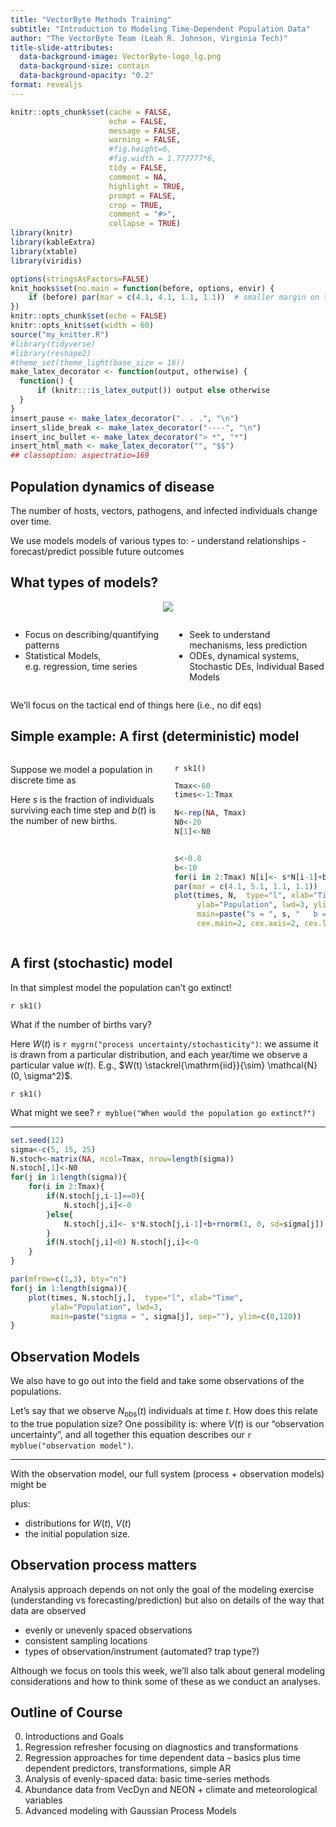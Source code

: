 ```yaml
---
title: "VectorByte Methods Training"
subtitle: "Introduction to Modeling Time-Dependent Population Data"
author: "The VectorByte Team (Leah R. Johnson, Virginia Tech)"
title-slide-attributes:
  data-background-image: VectorByte-logo_lg.png
  data-background-size: contain
  data-background-opacity: "0.2"
format: revealjs
---
```


```r
knitr::opts_chunk$set(cache = FALSE, 
                      echo = FALSE, 
                      message = FALSE, 
                      warning = FALSE,
                      #fig.height=6, 
                      #fig.width = 1.777777*6,
                      tidy = FALSE, 
                      comment = NA, 
                      highlight = TRUE, 
                      prompt = FALSE, 
                      crop = TRUE,
                      comment = "#>",
                      collapse = TRUE)
library(knitr)
library(kableExtra)
library(xtable)
library(viridis)

options(stringsAsFactors=FALSE)
knit_hooks$set(no.main = function(before, options, envir) {
    if (before) par(mar = c(4.1, 4.1, 1.1, 1.1))  # smaller margin on top
})
knitr::opts_chunk$set(echo = FALSE)
knitr::opts_knit$set(width = 60)
source("my_knitter.R")
#library(tidyverse)
#library(reshape2)
#theme_set(theme_light(base_size = 16))
make_latex_decorator <- function(output, otherwise) {
  function() {
      if (knitr:::is_latex_output()) output else otherwise
  }
}
insert_pause <- make_latex_decorator(". . .", "\n")
insert_slide_break <- make_latex_decorator("----", "\n")
insert_inc_bullet <- make_latex_decorator("> *", "*")
insert_html_math <- make_latex_decorator("", "$$")
## classoption: aspectratio=169
```


## Population dynamics of disease

The number of hosts, vectors, pathogens, and infected individuals change over time. 

We use models models of various types to: 
- understand relationships
- forecast/predict possible future outcomes

## What types of models?

<center>

![](graphics/model_continuum.png)

</center>

::: columns
::: {.column width="50%"}

- Focus on describing/quantifying patterns
- Statistical Models, e.g. regression, time series

:::

::: {.column width="50%"}
- Seek to understand mechanisms, less prediction
- ODEs, dynamical systems, Stochastic DEs, Individual Based Models

:::
:::

We'll focus on the tactical end of things here (i.e., no dif eqs)

## Simple example: A first (deterministic) model

::: columns
::: {.column width="50%"}
Suppose we model a population in discrete time as \begin{align*}
N(t+1) = s N(t) + b(t).
\end{align*}

Here $s$ is the fraction of individuals surviving each time step and $b(t)$ is the number of new births.
:::

::: {.column width="50%"}
`r sk1()`

```r
Tmax<-60
times<-1:Tmax

N<-rep(NA, Tmax)
N0<-20
N[1]<-N0


s<-0.8
b<-10
for(i in 2:Tmax) N[i]<- s*N[i-1]+b
par(mar = c(4.1, 5.1, 1.1, 1.1))
plot(times, N,  type="l", xlab="Time",
     ylab="Population", lwd=3, ylim=c(20, 55),
     main=paste("s = ", s, "   b = ", b, sep=""), 
     cex.main=2, cex.axis=2, cex.lab=2)
```
:::
:::

## A first (stochastic) model

In that simplest model the population can't go extinct!

`r sk1()`

What if the number of births vary? \begin{align*}
N(t+1) = s N(t) + b(t) +W(t)
\end{align*}

Here $W(t)$ is `r mygrn("process uncertainty/stochasticity")`: we assume it is drawn from a particular distribution, and each year/time we observe a particular value $w(t)$. E.g., $W(t) \stackrel{\mathrm{iid}}{\sim} \mathcal{N}(0, \sigma^2)$.

`r sk1()`

What might we see? `r myblue("When would the population go extinct?")`

------------------------------------------------------------------------

```{=tex}
\begin{align*}
N(t+1) = & s N(t) + b(t) + W(t)\\
W(t) & \stackrel{\mathrm{iid}}{\sim} \mathcal{N}(0, \sigma^2)
\end{align*}
```
```r
set.seed(12)
sigma<-c(5, 15, 25)
N.stoch<-matrix(NA, ncol=Tmax, nrow=length(sigma))
N.stoch[,1]<-N0
for(j in 1:length(sigma)){
    for(i in 2:Tmax){
        if(N.stoch[j,i-1]==0){
            N.stoch[j,i]<-0
        }else{
            N.stoch[j,i]<- s*N.stoch[j,i-1]+b+rnorm(1, 0, sd=sigma[j])
        }
        if(N.stoch[j,i]<0) N.stoch[j,i]<-0
    }
}

par(mfrow=c(1,3), bty="n")
for(j in 1:length(sigma)){
    plot(times, N.stoch[j,],  type="l", xlab="Time",
         ylab="Population", lwd=3, 
         main=paste("sigma = ", sigma[j], sep=""), ylim=c(0,120))
}
```

## Observation Models

We also have to go out into the field and take some observations of the populations. 

Let's say that we observe $N_{\mathrm{obs}}(t)$ individuals at time $t$. How does this relate to the true population size? One possibility is: \begin{align*}
N_{\mathrm{obs}}(t) = N(t) + V(t)
\end{align*} where $V(t)$ is our "observation uncertainty", and all together this equation describes our `r myblue("observation model")`.

------------------------------------------------------------------------

With the observation model, our full system (process + observation models) might be \begin{align*}
N(t) & = s N(t-1) + b(t-1) +W(t)\\
N_{\mathrm{obs}}(t) & =  N(t) + V(t)
\end{align*} 

plus:

- distributions for $W(t)$, $V(t)$
- the initial population size.

## Observation process matters

Analysis approach depends on not only the goal of the modeling exercise (understanding vs forecasting/prediction) but also on details of the way that data are observed

- evenly or unevenly spaced observations
- consistent sampling locations
- types of observation/instrument (automated? trap type?)

Although we focus on tools this week, we'll also talk about general modeling considerations and how to think some of these as we conduct an analyses.


## Outline of Course

0. Introductions and Goals
1. Regression refresher focusing on diagnostics and transformations
2. Regression approaches for time dependent data -- basics plus time dependent predictors, transformations, simple AR
3.  Analysis of evenly-spaced data: basic time-series methods
4.  Abundance data from VecDyn and NEON + climate and meteorological variables
5.  Advanced modeling with Gaussian Process Models
